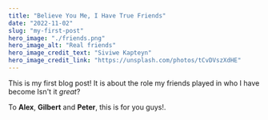 ```yaml
---
title: "Believe You Me, I Have True Friends"
date: "2022-11-02"
slug: "my-first-post"
hero_image: "./friends.png"
hero_image_alt: "Real friends"
hero_image_credit_text: "Siviwe Kapteyn"
hero_image_credit_link: "https://unsplash.com/photos/tCvDVszXdHE"
---
```


This is my first blog post! It is about the role my friends played in who I have become Isn't it _great_?

To **Alex**, **Gilbert** and **Peter**, this is for you guys!.
